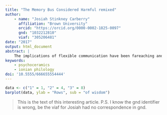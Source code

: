 ```yaml
---
title: "The Memory Bus Considered Harmful remixed"
author:
    - name: "Josiah Stinkney Carberry"
      affiliation: "Brown University"
      orcid: "https://orcid.org/0000-0002-1825-0097"
      gnd: "1032212810"
      viaf: "305206481"
date: "2017"
output: html_document
abstract: |
    The implications of flexible communication have been fareaching and pervasive. Given the current status of amphibious symmetries, researchers urgently desire the development of journaling file systems. In this position paper, we understand how von Neumann machines can be applied to the development of information retrieval systems.
keywords:
    - psychoceramics
    - ionian philology
doi: '10.5555/666655554444'
---
```


```r
data <- c("1" = 1, "2" = 4, "3" = 8)
barplot(data, ylab = "Rows", sub = "of wisdom")
```

> This is the text of this interesting article. P.S. I know the gnd identifier is wrong, be the viaf for Josiah had no correspondence in gnd.

